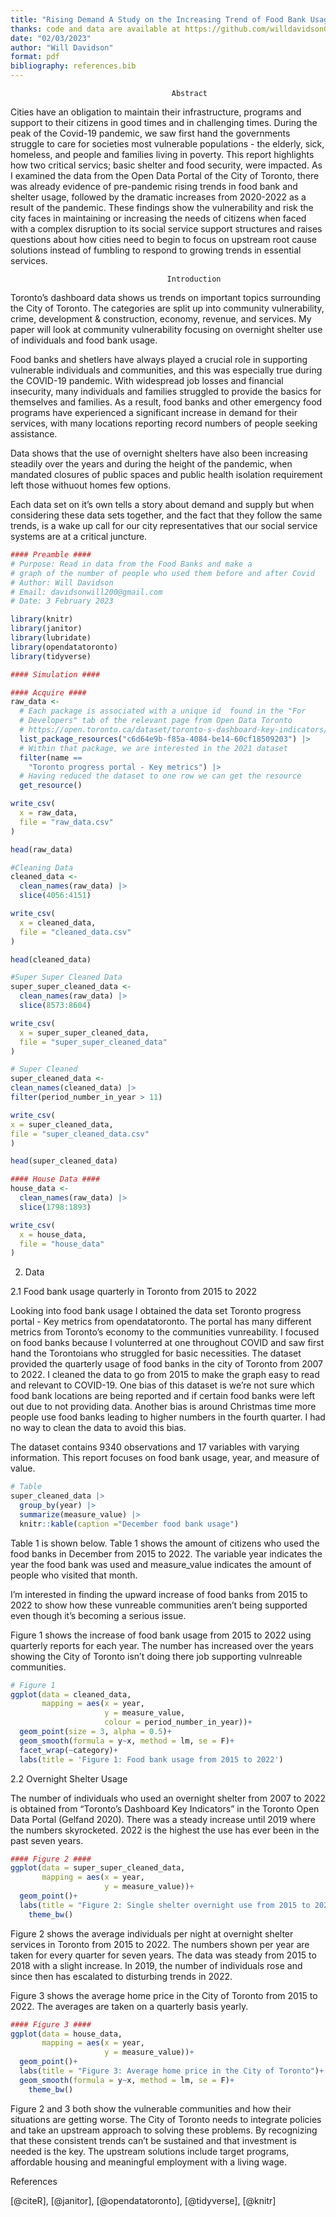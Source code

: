 ```yaml
---
title: "Rising Demand A Study on the Increasing Trend of Food Bank Usage"
thanks: code and data are available at https://github.com/willdavidson01/food_bank
date: "02/03/2023"
author: "Will Davidson"
format: pdf
bibliography: references.bib
---
```


                                        Abstract                  


Cities have an obligation to maintain their infrastructure, programs and support to their citizens in good times and in challenging times. During the peak of the Covid-19 pandemic, we saw first hand the governments struggle to care for societies most vulnerable populations - the elderly, sick, homeless, and people and families living in poverty. This report highlights how two critical servics; basic shelter and food security, were impacted. As I examined the data from the Open Data Portal of the City of Toronto, there was already evidence of pre-pandemic rising trends in food bank and shelter usage, followed by the dramatic increases from 2020-2022 as a result of the pandemic. These findings show the vulnerability and risk the city faces in maintaining or increasing the needs of citizens when faced with a complex disruption to its social service support structures and raises questions about how cities need to begin to focus on upstream root cause solutions instead of fumbling to respond to growing trends in essential services.

                                       Introduction

Toronto's dashboard data shows us trends on important topics surrounding the City of Toronto. The categories are split up into community vulnerability, crime, development & construction, economy, revenue, and services. My paper will look at community vulnerability focusing on overnight shelter use of individuals and food bank usage. 

Food banks and shetlers have always played a crucial role in supporting vulnerable individuals and communities, and this was especially true during the COVID-19 pandemic. With widespread job losses and financial insecurity, many individuals and families struggled to provide the basics for themselves and families. As a result, food banks and other emergency food programs have experienced a significant increase in demand for their services, with many locations reporting record numbers of people seeking assistance.

Data shows that the use of overnight shelters have also been increasing steadily over the years and during the height of the pandemic, when mandated closures of public spaces and public health isolation requirement left those withuout homes few options. 

Each data set on it's own tells a story about demand and supply but when considering these data sets together, and the fact that they follow the same trends, is a wake up call for our city representatives that our social service systems are at a critical juncture.  



```r
#### Preamble ####
# Purpose: Read in data from the Food Banks and make a
# graph of the number of people who used them before and after Covid
# Author: Will Davidson
# Email: davidsonwill200@gmail.com  
# Date: 3 February 2023

library(knitr)
library(janitor)
library(lubridate)
library(opendatatoronto)
library(tidyverse)

#### Simulation ####

#### Acquire ####
raw_data <-
  # Each package is associated with a unique id  found in the "For 
  # Developers" tab of the relevant page from Open Data Toronto
  # https://open.toronto.ca/dataset/toronto-s-dashboard-key-indicators/
  list_package_resources("c6d64e9b-f85a-4084-be14-60cf18509203") |>
  # Within that package, we are interested in the 2021 dataset
  filter(name == 
    "Toronto progress portal - Key metrics") |>
  # Having reduced the dataset to one row we can get the resource
  get_resource()

write_csv(
  x = raw_data,
  file = "raw_data.csv"
)

head(raw_data)

#Cleaning Data 
cleaned_data <-
  clean_names(raw_data) |>
  slice(4056:4151) 

write_csv(
  x = cleaned_data,
  file = "cleaned_data.csv"
)

head(cleaned_data)

#Super Super Cleaned Data
super_super_cleaned_data <-
  clean_names(raw_data) |>
  slice(8573:8604)

write_csv(
  x = super_super_cleaned_data,
  file = "super_super_cleaned_data"
)

# Super Cleaned 
super_cleaned_data <-
clean_names(cleaned_data) |>
filter(period_number_in_year > 11)

write_csv(
x = super_cleaned_data,
file = "super_cleaned_data.csv"
)

head(super_cleaned_data)

#### House Data ####
house_data <-
  clean_names(raw_data) |>
  slice(1798:1893)

write_csv(
  x = house_data,
  file = "house_data"
)
```

2. Data

2.1 Food bank usage quarterly in Toronto from 2015 to 2022

Looking into food bank usage I obtained the data set Toronto progress portal - Key metrics from opendatatoronto. The portal has many different metrics from Toronto's economy to the communities vunreability. I focused on food banks because I volunterred at one throughout COVID and saw first hand the Torontoians who struggled for basic necessities. The dataset provided the quarterly usage of food banks in the city of Toronto from 2007 to 2022. I cleaned the data to go from 2015 to make the graph easy to read and relevant to COVID-19. One bias of this dataset is we're not sure which food bank locations are being reported and if certain food banks were left out due to not providing data. Another bias is around Christmas time more people use food banks leading to higher numbers in the fourth quarter. I had no way to clean the data to avoid this bias. 

The dataset contains 9340 observations and 17 variables with varying information. This report focuses on food bank usage, year, and measure of value.

```r
# Table 
super_cleaned_data |>
  group_by(year) |>
  summarize(measure_value) |>
  knitr::kable(caption ="December food bank usage")
```

Table 1 is shown below. Table 1 shows the amount of citizens who used the food banks in December from 2015 to 2022. The variable year indicates the year the food bank was used and measure_value indicates the amount of people who visited that month. 


I'm interested in finding the upward increase of food banks from 2015 to 2022 to show how these vunreable communities aren't being supported even though it's becoming a serious issue. 

Figure 1 shows the increase of food bank usage from 2015 to 2022 using quarterly reports for each year. The number has increased over the years showing the City of Toronto isn't doing there job supporting vulnreable communities. 

```r
# Figure 1
ggplot(data = cleaned_data,
       mapping = aes(x = year,
                     y = measure_value,
                     colour = period_number_in_year))+
  geom_point(size = 3, alpha = 0.5)+
  geom_smooth(formula = y~x, method = lm, se = F)+
  facet_wrap(~category)+
  labs(title = 'Figure 1: Food bank usage from 2015 to 2022')
```

2.2 Overnight Shelter Usage

The number of individuals who used an overnight shelter from 2007 to 2022 is obtained from "Toronto's Dashboard Key Indicators" in the Toronto Open Data Portal (Gelfand 2020). There was a steady increase until 2019 where the numbers skyrocketed. 2022 is the highest the use has ever been in the past seven years. 

```r
#### Figure 2 ####
ggplot(data = super_super_cleaned_data,
       mapping = aes(x = year,
                     y = measure_value))+
  geom_point()+
  labs(title = "Figure 2: Single shelter overnight use from 2015 to 2022")+
    theme_bw()
```

Figure 2 shows the average individuals per night at overnight shelter services in Toronto from 2015 to 2022. The numbers shown per year are taken for every quarter for seven years. The data was steady from 2015 to 2018 with a slight increase. In 2019, the number of individuals rose and since then has escalated to disturbing trends in 2022.

Figure 3 shows the average home price in the City of Toronto from 2015 to 2022. The averages are taken on a quarterly basis yearly.

```r
#### Figure 3 ####
ggplot(data = house_data,
       mapping = aes(x = year,
                     y = measure_value))+
  geom_point()+
  labs(title = "Figure 3: Average home price in the City of Toronto")+
  geom_smooth(formula = y~x, method = lm, se = F)+
    theme_bw()
```


Figure 2 and 3 both show the vulnerable communities and how their situations are getting worse. The City of Toronto needs to integrate policies and take an upstream approach to solving these problems. By recognizing that these consistent trends can't be sustained and that investment is needed is the key. The upstream solutions include target programs, affordable housing and meaningful employment with a living wage. 





References 
                               
[@citeR], [@janitor], [@opendatatoronto], [@tidyverse], [@knitr]
 